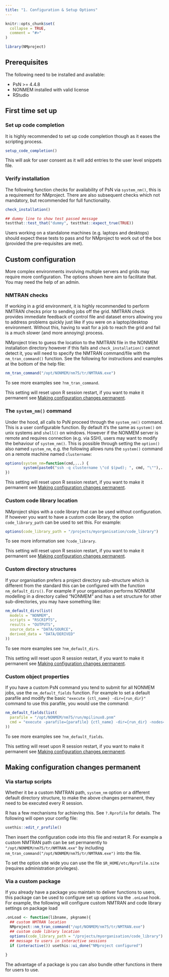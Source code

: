 ```yaml
---
title: "1. Configuration & Setup Options"
---
```


```r
knitr::opts_chunk$set(
  collapse = TRUE,
  comment = "#>"
)
```

```r
library(NMproject)
```

## Prerequisites

The following need to be installed and available:

- PsN >= 4.4.8
- NONMEM installed with valid license
- RStudio

## First time set up

### Set up code completion

It is highly recommended to set up code completion though as it eases
the scripting process.

```r
setup_code_completion()
```

This will ask for user consent as it will add entries to the user level snippets
file.

### Verify installation 

The following function checks for availability of PsN via `system_nm()`, this is
a requirement for NMproject.  There are also subsequent checks which not
mandatory, but recommended for full functionality.

```r
check_installation()
```

```r
## dummy line to show test passed message
testthat::test_that("dummy", testthat::expect_true(TRUE))
```

Users working on a standalone machines (e.g. laptops and desktops) should expect
these tests to pass and for NMproject to work out of the box (provided the
pre-requisites are met).

## Custom configuration

More complex environments involving multiple servers and grids may require more
configuration.  The options shown here aim to facilitate that.  You may need the
help of an admin.

### NMTRAN checks

If working in a grid environment, it is highly recommended to perform NMTRAN
checks prior to sending jobs off the grid.  NMTRAN check provides immediate
feedback of control file and dataset errors allowing you to address problems
quickly just like if you were on a laptop/desktop environment.  Without this,
having to wait for a job to reach the grid and fail is a much slower (and more
annoying) process.

NMproject tries to guess the location to the NMTRAN file in the NONMEM
installation directory however if this fails and `check_installation()` cannot
detect it, you will need to specify the NMTRAN command/file with the
`nm_tran_command()` function.  See the following for instructions and examples
at the bottom of the help file:

```r
nm_tran_command("/opt/NONMEM/nm75/tr/NMTRAN.exe")
```

To see more examples see `?nm_tran_command`.

This setting will reset upon R session restart, if you want to make it permanent
see [Making configuration changes permanent](#permanent).

### The `system_nm()` command

Under the hood, all calls to PsN proceed through the `system_nm()` command. This
is a user configurable function.  By default it's the same as `system()` on unix
systems and `shell()` on windows.  However if the NONMEM server is remote and
requires connection (e.g. via SSH), users may want to modify the behaviour of
`system_nm()`.  This is possible through setting the `option()` also named
`system_nm`, e.g. the following allows runs the `system()` command on a remote
machine named `clustername`:

```r
options(system_nm=function(cmd,...) {
        system(paste0("ssh -q clustername \"cd $(pwd); ", cmd, "\""),...)
})
```

This setting will reset upon R session restart, if you want to make it permanent see [Making configuration changes permanent](#permanent).

### Custom code library location

NMproject ships with a code library that can be used without configuration.  If
however you want to have a custom code library, the option `code_library_path`
can be used to set this.  For example:

```r
options(code_library_path = "/projects/myorganisation/code_library")
```

To see more information see `?code_library`.

This setting will reset upon R session restart, if you want to make it permanent
see [Making configuration changes permanent](#permanent).

### Custom directory structures

If your organisation prefers a project directory sub-structure which is
different from the standard this can be configured with the function
`nm_default_dirs()`.  For example if your organisation performs NONMEM modelling
in a directory called "NONMEM" and has a set structure for other
sub-directories, you may have something like:

```r
nm_default_dirs(list(
  models = "NONMEM",
  scripts = "RSCRIPTS",
  results = "OUTPUTS",
  source_data = "DATA/SOURCE",
  derived_data = "DATA/DERIVED"
))
```

To see more examples see `?nm_default_dirs`.

This setting will reset upon R session restart, if you want to make it permanent
see [Making configuration changes permanent](#permanent).

### Custom object properties

If you have a custom PsN command you tend to submit for all NONMEM jobs, use the
`nm_default_fields` function.  For example to set a default parafile and modify
the basic `"execute {ctl_name} -dir={run_dir}"` command to use this parafile,
you would use the command:

```r
nm_default_fields(list(
  parafile = "/opt/NONMEM/nm75/run/mpilinux8.pnm"
  cmd = "execute -parafile={parafile} {ctl_name} -dir={run_dir} -nodes={cores}"
))
```

To see more examples see `?nm_default_fields`.

This setting will reset upon R session restart, if you want to make it permanent
see [Making configuration changes permanent](#permanent).

## Making configuration changes permanent {#permanent}

### Via startup scripts

Whether it be a custom NMTRAN path, `system_nm` option or a different default
directory structure, to make the above changes permanent, they need to be
executed every R session.

R has a few mechanisms for achieving this.  See `?.Rprofile` for details. The
following will open your config file:

```r
usethis::edit_r_profile()
```

Then insert the configuration code into this file and restart R.  For example a
custom NMTRAN path can be set permanently to `"/opt/NONMEM/nm75/tr/NMTRAN.exe"`
by including `nm_tran_command("/opt/NONMEM/nm75/tr/NMTRAN.exe")` into the file.

To set the option site wide you can use the file `$R_HOME/etc/Rprofile.site`
(requires administration privileges).

### Via a custom package

If you already have a package you maintain to deliver functions to users, this
package can be used to configure set up options via the `.onLoad` hook.  For
example, the following will configure custom NMTRAN and code library settings on
package load

```r
.onLoad <- function(libname, pkgname){
  ## custom NMTRAN location  
  NMproject::nm_tran_command("/opt/NONMEM/nm75/tr/NMTRAN.exe")
  ## custom code library location
  options(code_library_path = "/projects/myorganisation/code_library")
  ## message to users in interactive sessions
  if (interactive()) usethis::ui_done("NMproject configured")
  
}
```

The advantage of a package is you can also bundle other functions in there for
users to use.

